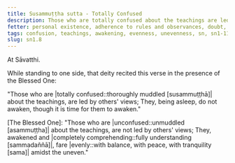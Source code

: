 ```yaml
---
title: Susammuṭṭha sutta - Totally Confused
description: Those who are totally confused about the teachings are led by others' views and do not awaken from sleep.
fetter: personal existence, adherence to rules and observances, doubt, ignorance
tags: confusion, teachings, awakening, evenness, unevenness, sn, sn1-11, sn1
slug: sn1.8
---
```


At Sāvatthi.

While standing to one side, that deity recited this verse in the presence of the Blessed One:

"Those who are |totally confused::thoroughly muddled [susammuṭṭhā]| about the teachings,
are led by others' views;
They, being asleep, do not awaken,
though it is time for them to awaken."

[The Blessed One]: "Those who are |unconfused::unmuddled [asammuṭṭha]| about the teachings,
are not led by others' views;
They, awakened and |completely comprehending::fully understanding [sammadaññā]|,
fare |evenly::with balance, with peace, with tranquility [sama]| amidst the uneven."